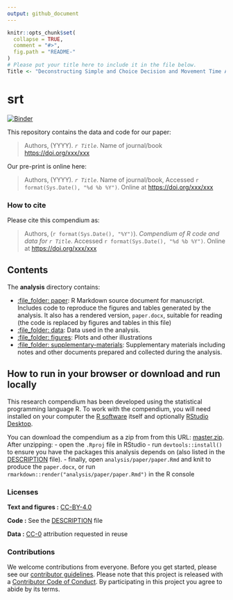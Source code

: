 ```yaml
---
output: github_document
---
```


<!-- README.md is generated from README.Rmd. Please edit that file -->

```r
knitr::opts_chunk$set(
  collapse = TRUE,
  comment = "#>",
  fig.path = "README-"
)
# Please put your title here to include it in the file below.
Title <- "Deconstructing Simple and Choice Decision and Movement Time Across the Spectrum of Schizophrenia Genetic Risk"
```

# srt

[![Binder](https://mybinder.org/badge_logo.svg)](https://mybinder.org/v2/gh/brainworkup/srt/master?urlpath=rstudio)

This repository contains the data and code for our paper:

> Authors, (YYYY).
> *`r Title`*.
> Name of journal/book <https://doi.org/xxx/xxx>

Our pre-print is online here:

> Authors, (YYYY).
> *`r Title`*.
> Name of journal/book, Accessed `r format(Sys.Date(), "%d %b %Y")`.
> Online at <https://doi.org/xxx/xxx>

### How to cite

Please cite this compendium as:

> Authors, (`r format(Sys.Date(), "%Y")`).
> *Compendium of R code and data for `r Title`*.
> Accessed `r format(Sys.Date(), "%d %b %Y")`.
> Online at <https://doi.org/xxx/xxx>

## Contents

The **analysis** directory contains:

-   [:file_folder: paper](/analysis/paper): R Markdown source document for manuscript. Includes code to reproduce the figures and tables generated by the analysis. It also has a rendered version, `paper.docx`, suitable for reading (the code is replaced by figures and tables in this file)
-   [:file_folder: data](/analysis/data): Data used in the analysis.
-   [:file_folder: figures](/analysis/figures): Plots and other illustrations
-   [:file_folder: supplementary-materials](/analysis/supplementary-materials): Supplementary materials including notes and other documents prepared and collected during the analysis.

## How to run in your browser or download and run locally

This research compendium has been developed using the statistical programming language R.
To work with the compendium, you will need installed on your computer the [R software](https://cloud.r-project.org/) itself and optionally [RStudio Desktop](https://rstudio.com/products/rstudio/download/).

You can download the compendium as a zip from from this URL: [master.zip](/archive/master.zip).
After unzipping: - open the `.Rproj` file in RStudio - run `devtools::install()` to ensure you have the packages this analysis depends on (also listed in the [DESCRIPTION](/DESCRIPTION) file).
- finally, open `analysis/paper/paper.Rmd` and knit to produce the `paper.docx`, or run `rmarkdown::render("analysis/paper/paper.Rmd")` in the R console

### Licenses

**Text and figures :** [CC-BY-4.0](http://creativecommons.org/licenses/by/4.0/)

**Code :** See the [DESCRIPTION](DESCRIPTION) file

**Data :** [CC-0](http://creativecommons.org/publicdomain/zero/1.0/) attribution requested in reuse

### Contributions

We welcome contributions from everyone.
Before you get started, please see our [contributor guidelines](CONTRIBUTING.md).
Please note that this project is released with a [Contributor Code of Conduct](CONDUCT.md).
By participating in this project you agree to abide by its terms.
